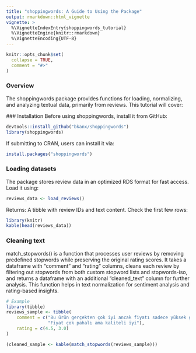 ```yaml
---
title: "shoppingwords: A Guide to Using the Package"
output: rmarkdown::html_vignette
vignette: >
  %\VignetteIndexEntry{shoppingwords_tutorial}
  %\VignetteEngine{knitr::rmarkdown}
  %\VignetteEncoding{UTF-8}
---
```


```r
knitr::opts_chunk$set(
  collapse = TRUE,
  comment = "#>"
)
```

### Overview

The shoppingwords package provides functions for loading, normalizing, and analyzing textual data, primarily from reviews. This tutorial will cover:

 ### Installation
Before using shoppingwords, install it from GitHub:

```r
devtools::install_github("bkanx/shoppingwords")
library(shoppingwords)
```

If submitting to CRAN, users can install it via:

```r
install.packages("shoppingwords")
```


### Loading datasets
The package stores review data in an optimized RDS format for fast access. Load it using:

```r
reviews_data <- load_reviews()
```

Returns: A tibble with review IDs and text content. Check the first few rows:

```r
library(knitr)
kable(head(reviews_data))
```

### Cleaning text

match_stopwords() is a function that processes user reviews by removing predefined stopwords while preserving the original rating scores. It takes a dataframe with "comment" and "rating" columns, cleans each review by filtering out stopwords from both custom stopword lists and stopwords-iso, and returns a dataframe with an additional "cleaned_text" column for further analysis. This function helps in text normalization for sentiment analysis and rating-based insights.

```r
# Example
library(tibble)
reviews_sample <- tibble(
    comment = c("Bu ürün gerçekten çok iyi ancak fiyatı sadece yüksek gibi", 
                "Fiyat çok pahalı ama kaliteli iyi"), 
    rating = c(4.5, 3.0)
)

(cleaned_sample <- kable(match_stopwords(reviews_sample)))
```



